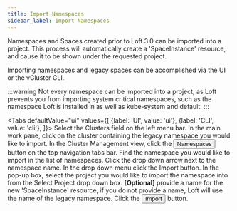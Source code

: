 ```yaml
---
title: Import Namespaces
sidebar_label: Import Namespaces
---
```



Namespaces and Spaces created prior to Loft 3.0 can be imported into a project. This process will
automatically create a 'SpaceInstance' resource, and cause it to be shown under the
requested project.

Importing namespaces and legacy spaces can be accomplished via the UI or the vCluster CLI.

:::warning
Not every namespace can be imported into a project, as Loft prevents you from importing system critical namespaces, such as the namespace Loft is installed in as well as kube-system and default.
:::

<Tabs
    defaultValue="ui"
    values={[
        {label: 'UI', value: 'ui'},
        {label: 'CLI', value: 'cli'},
    ]}>
    <TabItem value="ui">
        <Flow id="import-namespace">
            <Step>
                Select the <NavStep>Clusters</NavStep> field on the left menu bar.
            </Step>
            <Step>
                In the main work pane, click on the cluster containing the legacy namespace
                you would like to import.
            </Step>
            <Step>
                In the Cluster Management view, click the <Button>Namespaces</Button>
                button on the top navigation tabs bar.
            </Step>
            <Step>
                Find the namespace you would like to import in the list of namespaces. Click
                the drop down arrow next to the namespace name. In the drop down menu click the
                <Label>Import</Label> button.
            </Step>
            <Step>
                In the pop-up box, select the project you would like to import the namespace into from
                the <Label>Select Project</Label> drop down box.
            </Step>
            <Step>
                <b>[Optional]</b> provide a name for the new 'SpaceInstance' resource,
                if you do not provide a name, Loft will use the name of the legacy namespace.
            </Step>
            <Step>
                Click the <Button>Import</Button> button.
            </Step>
        </Flow>
    </TabItem>
    <TabItem value="cli">
        <PartialNamespaceImportCLI/>
    </TabItem>
</Tabs>
